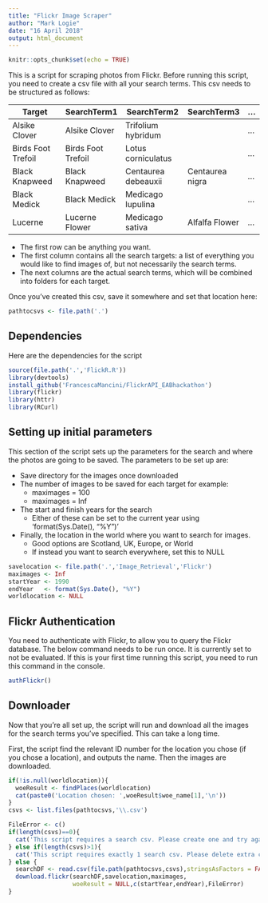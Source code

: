 ```yaml
---
title: "Flickr Image Scraper"
author: "Mark Logie"
date: "16 April 2018"
output: html_document
---
```


```r
knitr::opts_chunk$set(echo = TRUE)
```

This is a script for scraping photos from Flickr.
Before running this script, you need to create a csv file with all your search terms.  This csv needs to be structured as follows:

Target             | SearchTerm1        | SearchTerm2         | SearchTerm3     | ...
------------------ | ------------------ | ------------------- | --------------- | ---
Alsike Clover      | Alsike Clover      | Trifolium hybridum  |                 | ...
Birds Foot Trefoil | Birds Foot Trefoil | Lotus corniculatus  |                 | ...
Black Knapweed     | Black Knapweed     | Centaurea debeauxii | Centaurea nigra | ...
Black Medick       | Black Medick       | Medicago lupulina   |                 | ...
Lucerne            | Lucerne Flower     | Medicago sativa     | Alfalfa Flower  | ...

* The first row can be anything you want.
* The first column contains all the search targets: a list of everything you would like to find images of, but not necessarily the search terms.
* The next columns are the actual search terms, which will be combined into folders for each target.

Once you've created this csv, save it somewhere and set that location here:
```r
pathtocsvs <- file.path('.')
```

## Dependencies

Here are the dependencies for the script

```r
source(file.path('.','FlickR.R'))
library(devtools)
install_github('FrancescaMancini/FlickrAPI_EABhackathon')
library(flickr)
library(httr)
library(RCurl)
```

## Setting up initial parameters

This section of the script sets up the parameters for the search and where the photos are going to be saved.
The parameters to be set up are:

* Save directory for the images once downloaded
* The number of images to be saved for each target for example:
    + maximages = 100
    + maximages = Inf
* The start and finish years for the search
    + Either of these can be set to the current year using 'format(Sys.Date(), "%Y")'
* Finally, the location in the world where you want to search for images.
    + Good options are Scotland, UK, Europe, or World
    + If instead you want to search everywhere, set this to NULL

```r
savelocation <- file.path('.','Image_Retrieval','Flickr')
maximages <- Inf
startYear <- 1990
endYear   <- format(Sys.Date(), "%Y")
worldlocation <- NULL
```
## Flickr Authentication

You need to authenticate with Flickr, to allow you to query the Flickr database.  The below command needs to be run once.
It is currently set to not be evaluated.  If this is your first time running this script, you need to run this command in the console.

```r
authFlickr()
```
## Downloader

Now that you're all set up, the script will run and download all the images for the search terms you've specified.  This can take a long time.

First, the script find the relevant ID number for the location you chose (if you chose a location), and outputs the name.
Then the images are downloaded.

```r
if(!is.null(worldlocation)){
  woeResult <- findPlaces(worldlocation)
  cat(paste0('Location chosen: ',woeResult$woe_name[1],'\n'))
}
csvs <- list.files(pathtocsvs,'\\.csv')

FileError <- c()
if(length(csvs)==0){
  cat('This script requires a search csv. Please create one and try again\n')
} else if(length(csvs)>1){
  cat('This script requires exactly 1 search csv. Please delete extra csvs and try again\n')
} else {
  searchDF <- read.csv(file.path(pathtocsvs,csvs),stringsAsFactors = FALSE)
  download.flickr(searchDF,savelocation,maximages,
                  woeResult = NULL,c(startYear,endYear),FileError)
}
```